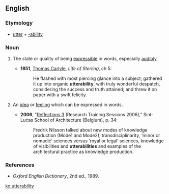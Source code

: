 ==English==

===Etymology===
* [[utter]] + [[-ability]]

===Noun===
{{en-noun|utterabilities}}

# {{lb|en|uncountable}} The state or quality of being [[expressible]] in words, especially [[audibly]].
#* '''1851''', [[w:Thomas_Carlyle|Thomas Carlyle]], ''Life of Sterling'', ch 5:
#*: He flashed with most piercing glance into a subject; gathered it up into organic '''utterability''', with truly wonderful despatch, considering the success and truth attained; and threw it on paper with a swift felicity.
# {{lb|en|countable}} An [[idea]] or [[feeling]] which can be expressed in words.
#* '''2006''', "[http://www.architectuur.sintlucas.wenk.be/assets/files/publicaties/reflections/reflections3_light.pdf Reflections 3] (Research Training Sessions 2006)," Sint-Lucas School of Architecture (Belgium), p. 34:
#*: Fredrik Nilsson talked about new modes of knowledge production (Mode1 and Mode2), transdisciplinarity, ‘minor or nomadic’ sciences versus ‘royal or legal’ sciences, knowledge of visibilities and '''utterabilities''' and examples of the architectural practice as knowledge production.

===References===
* ''Oxford English Dictionary'', 2nd ed., 1989.

[[ko:utterability]]